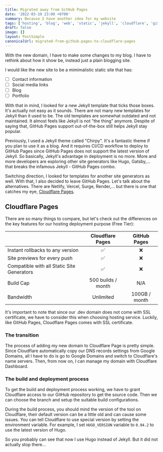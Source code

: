 ```yaml
---
title: Migrated away from GitHub Pages
date: '2022-03-19 23:00 +0700'
summary: Because I have another idea for my website
tags: ['hosting', 'blog', 'web', 'static', 'jekyll', 'cloudflare', 'github', 'hugo']
draft: false
image: []
layout: PostSimple
canonicalUrl: migrated-from-github-pages-to-cloudflare-pages
---
```


With the new domain, I have to make some changes to my blog. I have to rethink about how it show be, instead just a plain blogging site.

I would like the new site to be a mimimalistic static site that has:

- [ ] Contact information
- [ ] Social media links
- [ ] Blog
- [ ] Portfolio

With that in mind, I looked for a new Jekyll template that ticks those boxes. It's actually not easy as it sounds. There are not many new templates for Jekyll than it used to be. The old templates are somewhat outdated and not maintained. It almost feels like Jekyll is not "the thing" anymore. Despite of saying that, GitHub Pages support out-of-the-box still helps Jekyll stay popular.

Previously, I used a Jekyll theme called "Chirpy". It's a fantastic theme if you plan to use it as a blog. And it requires CI/CD workflow to deploy to GitHub Pages since GitHub Pages does not support the latest version of Jekyll. So basically, Jekyll's advantage in deployment is no more. More and more developers are exploring other site generators like Hugo, Gatsby,... that breaks the infamous Jekyll - GitHub Pages combo.

Switching direction, I looked for templates for another site generators as well. With that, I also decided to leave GitHub Pages. Let's talk about the alternatives. There are Netlify, Vercel, Surge, Render,... but there is one that catches my eye, [Cloudflare Pages](https://pages.cloudflare.com).

## Cloudflare Pages

There are so many things to compare, but let's check out the differences on the key features for our hosting deployment purpose (Free Tier):

|                                            | <center>Cloudflare Pages</center>   | <center>GitHub Pages</center>  |
| ------------------------------------------ | ----------------------------------- | ------------------------------ |
| Instant rollbacks to any version           | <center>✅</center>                 | <center>❌</center>            |
| Site previews for every push               | <center>✅</center>                 | <center>❌</center>            |
| Compatible with all Static Site Generators | <center>✅</center>                 | <center>❌</center>            |
| Build Cap                                  | <center>500 builds / month</center> | <center>N/A</center>           |
| Bandwidth                                  | <center>Unlimited</center>          | <center>100GB / month</center> |

It's important to note that since our .dev domain does not come with SSL certificate, we have to consider this when choosing hosting service. Luckily, like GitHub Pages, Cloudflare Pages comes with SSL certificate.

### The transition

The process of adding my new domain to Cloudflare Page is pretty simple. Since Cloudflare automatically copy our DNS records settings from Google Domains, all I have to do is go to Google Domains and switch to Cloudflare's name servers. Then, from now on, I can manage my domain with Cloudflare Dashboard.

### The build and deployment process

To get the build and deployment process working, we have to grant Cloudflare access to our GitHub repository to get the source code. Then we can choose the branch and setup the suitable build configurations.

During the build process, you should mind the version of the tool on Cloudflare, their default version can be a little old and can cause some issues. You can tell Cloudflare to use special version by setting the environment variable. For example, I set `HUGO_VERSION` variable to `0.94.2` to use the latest version of Hugo.

So you probably can see that now I use Hugo instead of Jekyll. But it did not actually stop there...
